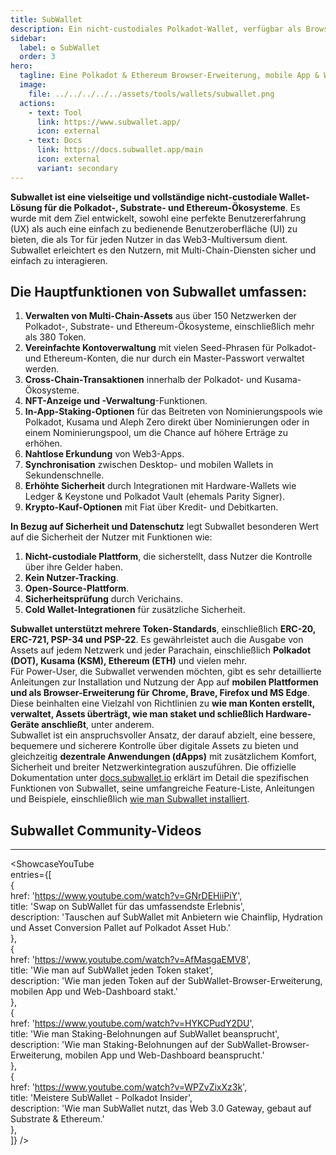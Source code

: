 ```yaml
---
title: SubWallet  
description: Ein nicht-custodiales Polkadot-Wallet, verfügbar als Browser-Erweiterung und mobile App.  
sidebar:  
  label: ✪ SubWallet  
  order: 3  
hero:  
  tagline: Eine Polkadot & Ethereum Browser-Erweiterung, mobile App & Web-Dashboard.  
  image:  
    file: ../../../../../assets/tools/wallets/subwallet.png  
  actions:  
    - text: Tool  
      link: https://www.subwallet.app/  
      icon: external  
    - text: Docs  
      link: https://docs.subwallet.app/main  
      icon: external  
      variant: secondary  
---
```



**Subwallet ist eine vielseitige und vollständige nicht-custodiale Wallet-Lösung für die Polkadot-, Substrate- und Ethereum-Ökosysteme**. Es wurde mit dem Ziel entwickelt, sowohl eine perfekte Benutzererfahrung (UX) als auch eine einfach zu bedienende Benutzeroberfläche (UI) zu bieten, die als Tor für jeden Nutzer in das Web3-Multiversum dient. Subwallet erleichtert es den Nutzern, mit Multi-Chain-Diensten sicher und einfach zu interagieren.

## Die Hauptfunktionen von Subwallet umfassen:
1. **Verwalten von Multi-Chain-Assets** aus über 150 Netzwerken der Polkadot-, Substrate- und Ethereum-Ökosysteme, einschließlich mehr als 380 Token.
2. **Vereinfachte Kontoverwaltung** mit vielen Seed-Phrasen für Polkadot- und Ethereum-Konten, die nur durch ein Master-Passwort verwaltet werden.
3. **Cross-Chain-Transaktionen** innerhalb der Polkadot- und Kusama-Ökosysteme.
4. **NFT-Anzeige und -Verwaltung**-Funktionen.
5. **In-App-Staking-Optionen** für das Beitreten von Nominierungspools wie Polkadot, Kusama und Aleph Zero direkt über Nominierungen oder in einem Nominierungspool, um die Chance auf höhere Erträge zu erhöhen.
6. **Nahtlose Erkundung** von Web3-Apps.
7. **Synchronisation** zwischen Desktop- und mobilen Wallets in Sekundenschnelle.
8. **Erhöhte Sicherheit** durch Integrationen mit Hardware-Wallets wie Ledger & Keystone und Polkadot Vault (ehemals Parity Signer).
9. **Krypto-Kauf-Optionen** mit Fiat über Kredit- und Debitkarten.

**In Bezug auf Sicherheit und Datenschutz** legt Subwallet besonderen Wert auf die Sicherheit der Nutzer mit Funktionen wie:
1. **Nicht-custodiale Plattform**, die sicherstellt, dass Nutzer die Kontrolle über ihre Gelder haben.
2. **Kein Nutzer-Tracking**.
3. **Open-Source-Plattform**.
4. **Sicherheitsprüfung** durch Verichains.
5. **Cold Wallet-Integrationen** für zusätzliche Sicherheit.

**Subwallet unterstützt mehrere Token-Standards**, einschließlich **ERC-20, ERC-721, PSP-34 und PSP-22**. Es gewährleistet auch die Ausgabe von Assets auf jedem Netzwerk und jeder Parachain, einschließlich **Polkadot (DOT), Kusama (KSM), Ethereum (ETH)** und vielen mehr.  
Für Power-User, die Subwallet verwenden möchten, gibt es sehr detaillierte Anleitungen zur Installation und Nutzung der App auf **mobilen Plattformen und als Browser-Erweiterung für** **Chrome, Brave, Firefox und MS Edge**.  
Diese beinhalten eine Vielzahl von Richtlinien zu **wie man Konten erstellt, verwaltet, Assets überträgt, wie man staket und schließlich Hardware-Geräte anschließt**, unter anderem.  
Subwallet ist ein anspruchsvoller Ansatz, der darauf abzielt, eine bessere, bequemere und sicherere Kontrolle über digitale Assets zu bieten und gleichzeitig **dezentrale Anwendungen (dApps)** mit zusätzlichem Komfort, Sicherheit und breiter Netzwerkintegration auszuführen. Die offizielle Dokumentation unter [docs.subwallet.io](https://docs.subwallet.app/) erklärt im Detail die spezifischen Funktionen von Subwallet, seine umfangreiche Feature-Liste, Anleitungen und Beispiele, einschließlich [wie man Subwallet installiert](https://docs.subwallet.app/main/extension-user-guide/getting-started/install-subwallet).

## Subwallet Community-Videos  
------------  
<ShowcaseYouTube  
  entries={[  
        {  
      href: 'https://www.youtube.com/watch?v=GNrDEHiiPiY',  
      title: 'Swap on SubWallet für das umfassendste Erlebnis',  
      description: 'Tauschen auf SubWallet mit Anbietern wie Chainflip, Hydration und Asset Conversion Pallet auf Polkadot Asset Hub.'  
    },  
        {  
      href: 'https://www.youtube.com/watch?v=AfMasgaEMV8',  
      title: 'Wie man auf SubWallet jeden Token staket',  
      description: 'Wie man jeden Token auf der SubWallet-Browser-Erweiterung, mobilen App und Web-Dashboard stakt.'  
    },  
        {  
      href: 'https://www.youtube.com/watch?v=HYKCPudY2DU',  
      title: 'Wie man Staking-Belohnungen auf SubWallet beansprucht',  
      description: 'Wie man Staking-Belohnungen auf der SubWallet-Browser-Erweiterung, mobilen App und Web-Dashboard beansprucht.'  
    },  
    {  
      href: 'https://www.youtube.com/watch?v=WPZvZixXz3k',  
      title: 'Meistere SubWallet - Polkadot Insider',  
      description: 'Wie man SubWallet nutzt, das Web 3.0 Gateway, gebaut auf Substrate & Ethereum.'  
    },  
  ]} />